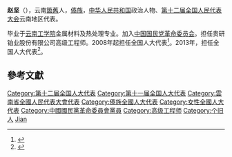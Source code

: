 {{Other uses|赵坚|other=其他同名人物}}'''赵坚'''（{{bd|1963年||}}），云南[[箇舊|箇舊]]人，[[傣族|傣族]]，[[中华人民共和国|中华人民共和国]]政治人物、[[第十二届全国人民代表大会|第十二届全国人民代表大会]]云南地区代表。

毕业于[[云南工学院|云南工学院]]金属材料及热处理专业。加入[[中国国民党革命委员会|中国国民党革命委员会]]。担任贵研铂业股份有限公司高级工程师。2008年起担任全国人大代表<ref>{{cite news|title=全国人大代表信息-赵坚|url= http://210.82.31.1:8084/delegate/viewDelegate.action?dbid=112403|accessdate=2013-04-05|newspaper=全国人大网}}{{Dead link|date=2020年1月 |bot=InternetArchiveBot |fix-attempted=yes }}</ref>。2013年，担任全国人大代表<ref>{{cite news|title=全国人大代表信息-赵坚|url=http://210.82.31.1:8084/delegate/viewDelegate.action?dbid=122390|accessdate=2013-04-05|newspaper=全国人大网|archive-url=https://web.archive.org/web/20140523225223/http://www.npc.gov.cn/delegate/viewDelegate.action?dbid=122390|archive-date=2014-05-23|dead-url=yes}}</ref>。

==參考文獻==
{{reflist}}
{{中华人民共和国政治人物小作品}}
{{DEFAULTSORT:Zhao趙}}
[[Category:第十二届全国人大代表|Category:第十二届全国人大代表]]
[[Category:第十一届全国人大代表|Category:第十一届全国人大代表]]
[[Category:雲南省全國人民代表大會代表|Category:雲南省全國人民代表大會代表]]
[[Category:傣族全國人大代表|Category:傣族全國人大代表]]
[[Category:女性全國人大代表|Category:女性全國人大代表]]
[[Category:中國國民黨革命委員會黨員|Category:中國國民黨革命委員會黨員]]
[[Category:高级工程师|Category:高级工程师]]
[[Category:个旧人|Category:个旧人]]
[[Category:趙姓|Jian]]